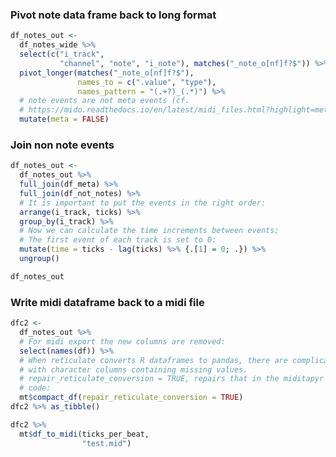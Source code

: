 ### Pivot note data frame back to long format

```r
df_notes_out <-
  df_notes_wide %>%
  select(c("i_track",
           "channel", "note", "i_note"), matches("_note_o[nf]f?$")) %>%
  pivot_longer(matches("_note_o[nf]f?$"),
               names_to = c(".value", "type"),
               names_pattern = "(.+?)_(.*)") %>%
  # note events are not meta events (cf.
  # https://mido.readthedocs.io/en/latest/midi_files.html?highlight=meta#meta-messages):
  mutate(meta = FALSE)
```


### Join non note events

```r
df_notes_out <-
  df_notes_out %>%
  full_join(df_meta) %>%
  full_join(df_not_notes) %>%
  # It is important to put the events in the right order:
  arrange(i_track, ticks) %>%
  group_by(i_track) %>%
  # Now we can calculate the time increments between events;
  # The first event of each track is set to 0:
  mutate(time = ticks - lag(ticks) %>% {.[1] = 0; .}) %>%
  ungroup()

df_notes_out
```

### Write midi dataframe back to a midi file


```r
dfc2 <-
  df_notes_out %>%
  # For midi export the new columns are removed:
  select(names(df)) %>%
  # When reticulate converts R dataframes to pandas, there are complications
  # with character columns containing missing values.
  # repair_reticulate_conversion = TRUE, repairs that in the miditapyr python
  # code:
  mt$compact_df(repair_reticulate_conversion = TRUE)
dfc2 %>% as_tibble()
```


```r
dfc2 %>%
  mt$df_to_midi(ticks_per_beat,
                "test.mid")
```

